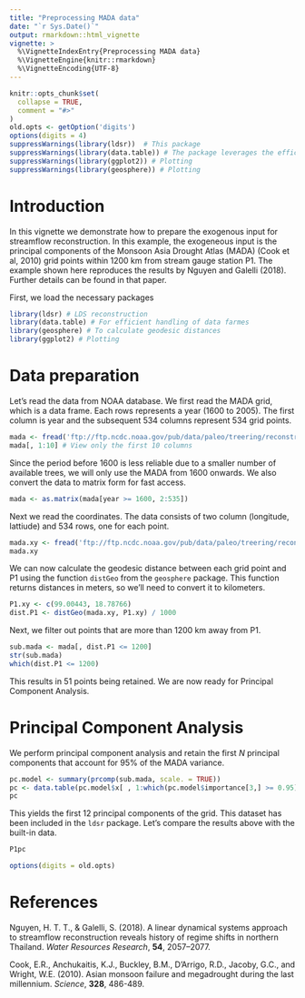 ```yaml
---
title: "Preprocessing MADA data"
date: "`r Sys.Date()`"
output: rmarkdown::html_vignette
vignette: >
  %\VignetteIndexEntry{Preprocessing MADA data}
  %\VignetteEngine{knitr::rmarkdown}
  %\VignetteEncoding{UTF-8}
---
```


```r
knitr::opts_chunk$set(
  collapse = TRUE,
  comment = "#>"
)
old.opts <- getOption('digits')
options(digits = 4)
suppressWarnings(library(ldsr))  # This package
suppressWarnings(library(data.table)) # The package leverages the efficient `data.table` so we will use it in this vignette.
suppressWarnings(library(ggplot2)) # Plotting
suppressWarnings(library(geosphere)) # Plotting
```

# Introduction

In this vignette we demonstrate how to prepare the exogenous input for streamflow reconstruction. In this example, the exogeneous input is the principal components of the Monsoon Asia Drought Atlas (MADA) (Cook et al, 2010) grid points within 1200 km from stream gauge station P1. The example shown here reproduces the results by Nguyen and Galelli (2018). Further details can be found in that paper.

First, we load the necessary packages
```r
library(ldsr) # LDS reconstruction
library(data.table) # For efficient handling of data farmes
library(geosphere) # To calculate geodesic distances
library(ggplot2) # Plotting
```

# Data preparation

Let's read the data from NOAA database. We first read the MADA grid, which is a data frame. Each rows represents a year (1600 to 2005). The first column is year and the subsequent 534 columns represent 534 grid points.

```r
mada <- fread('ftp://ftp.ncdc.noaa.gov/pub/data/paleo/treering/reconstructions/asia/cook2010pdsi/jja-mada.txt')
mada[, 1:10] # View only the first 10 columns
```

Since the period before 1600 is less reliable due to a smaller number of available trees, we will only use the MADA from 1600 onwards. We also convert the data to matrix form for fast access.

```r
mada <- as.matrix(mada[year >= 1600, 2:535])
```

Next we read the coordinates. The data consists of two column (longitude, lattiude) and 534 rows, one for each point.
```r
mada.xy <- fread('ftp://ftp.ncdc.noaa.gov/pub/data/paleo/treering/reconstructions/asia/cook2010pdsi/jja-mada-xy.txt')
mada.xy
```

We can now calculate the geodesic distance between each grid point and P1 using the function `distGeo` from the `geosphere` package. This function returns distances in meters, so we'll need to convert it to kilometers.

```r
P1.xy <- c(99.00443, 18.78766)
dist.P1 <- distGeo(mada.xy, P1.xy) / 1000
```

Next, we filter out points that are more than 1200 km away from P1.

```r
sub.mada <- mada[, dist.P1 <= 1200]
str(sub.mada)
which(dist.P1 <= 1200)
```

This results in 51 points being retained. We are now ready for Principal Component Analysis.

# Principal Component Analysis

We perform principal component analysis and retain the first $N$ principal components that account for 95% of the MADA variance.

```r
pc.model <- summary(prcomp(sub.mada, scale. = TRUE))
pc <- data.table(pc.model$x[ , 1:which(pc.model$importance[3,] >= 0.95)[1]])
pc

```

This yields the first 12 principal components of the grid. This dataset has been included in the `ldsr` package. Let's compare the results above with the built-in data.
```r
P1pc
```

```r
options(digits = old.opts)
```


# References

Nguyen, H. T. T., & Galelli, S. (2018). A linear dynamical systems approach to streamflow reconstruction reveals history of regime shifts in northern Thailand. *Water Resources Research*, **54**, 2057–2077. \url{https://doi.org/10.1002/2017WR022114}

Cook, E.R., Anchukaitis, K.J., Buckley, B.M., D'Arrigo, R.D., Jacoby, G.C., and Wright, W.E. (2010).  Asian monsoon failure and megadrought during the last millennium.  *Science*, **328**, 486-489.
